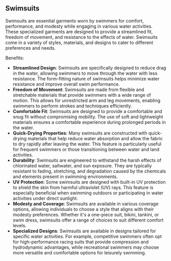 ## Swimsuits

Swimsuits are essential garments worn by swimmers for comfort, performance, and modesty while engaging in various water activities. These specialized garments are designed to provide a streamlined fit, freedom of movement, and resistance to the effects of water. Swimsuits come in a variety of styles, materials, and designs to cater to different preferences and needs.

Benefits:
- **Streamlined Design**: Swimsuits are specifically designed to reduce drag in the water, allowing swimmers to move through the water with less resistance. The form-fitting nature of swimsuits helps minimize water resistance and improve overall swim performance.
- **Freedom of Movement**: Swimsuits are made from flexible and stretchable materials that provide swimmers with a wide range of motion. This allows for unrestricted arm and leg movements, enabling swimmers to perform strokes and techniques efficiently.
- **Comfortable Fit**: Swimsuits are designed to provide a comfortable and snug fit without compromising mobility. The use of soft and lightweight materials ensures a comfortable experience during prolonged periods in the water.
- **Quick-Drying Properties**: Many swimsuits are constructed with quick-drying materials that help reduce water absorption and allow the fabric to dry rapidly after leaving the water. This feature is particularly useful for frequent swimmers or those transitioning between water and land activities.
- **Durability**: Swimsuits are engineered to withstand the harsh effects of chlorinated water, saltwater, and sun exposure. They are typically resistant to fading, stretching, and degradation caused by the chemicals and elements present in swimming environments.
- **UV Protection**: Some swimsuits are designed with built-in UV protection to shield the skin from harmful ultraviolet (UV) rays. This feature is especially beneficial when swimming outdoors or participating in water activities under direct sunlight.
- **Modesty and Coverage**: Swimsuits are available in various coverage options, allowing individuals to choose a style that aligns with their modesty preferences. Whether it's a one-piece suit, bikini, tankini, or swim dress, swimsuits offer a range of choices to suit different comfort levels.
- **Specialized Designs**: Swimsuits are available in designs tailored for specific water activities. For example, competitive swimmers often opt for high-performance racing suits that provide compression and hydrodynamic advantages, while recreational swimmers may choose more versatile and comfortable options for leisurely swimming.
